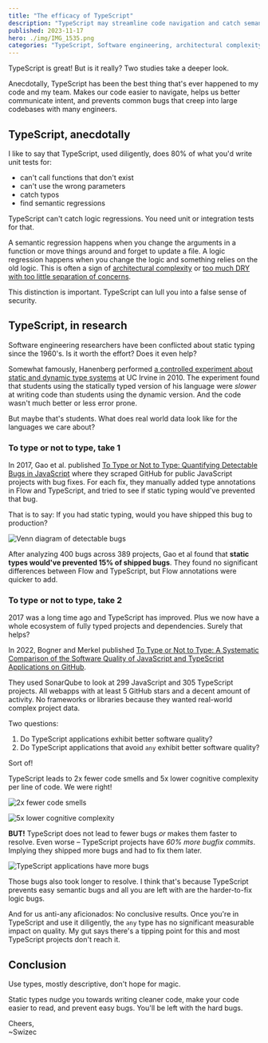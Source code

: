 ```yaml
---
title: "The efficacy of TypeScript" 
description: "TypeScript may streamline code navigation and catch semantic errors, but it doesn't guarantee fewer bugs or faster fixes." 
published: 2023-11-17
hero: ./img/IMG_1535.png
categories: "TypeScript, Software engineering, architectural complexity"
---
```


TypeScript is great! But is it really? Two studies take a deeper look.

Anecdotally, TypeScript has been the best thing that's ever happened to my code and my team. Makes our code easier to navigate, helps us better communicate intent, and prevents common bugs that creep into large codebases with many engineers.

## TypeScript, anecdotally

I like to say that TypeScript, used diligently, does 80% of what you'd write unit tests for:

- can't call functions that don't exist
- can't use the wrong parameters
- catch typos
- find semantic regressions

TypeScript can't catch logic regressions. You need unit or integration tests for that.

A semantic regression happens when you change the arguments in a function or move things around and forget to update a file. A logic regression happens when you change the logic and something relies on the old logic. This is often a sign of [architectural complexity](https://swizec.com/blog/why-taming-architectural-complexity-is-paramount/) or [too much DRY with too little separation of concerns](https://swizec.com/blog/dry-vs-soc-a-difficult-choice/).

This distinction is important. TypeScript can lull you into a false sense of security.

## TypeScript, in research

Software engineering researchers have been conflicted about static typing since the 1960's. Is it worth the effort? Does it even help?

Somewhat famously, Hanenberg performed [a controlled experiment about static and dynamic type systems](https://ics.uci.edu/~jajones/INF102-S18/readings/23_hanenberg.pdf) at UC Irvine in 2010. The experiment found that students using the statically typed version of his language were *slower* at writing code than students using the dynamic version. And the code wasn't much better or less error prone.

But maybe that's students. What does real world data look like for the languages we care about?

### To type or not to type, take 1

In 2017, Gao et al. published [To Type or Not to Type: Quantifying Detectable Bugs in JavaScript](https://swizec.com/pdfs/typestudy.pdf) where they scraped GitHub for public JavaScript projects with bug fixes. For each fix, they manually added type annotations in Flow and TypeScript, and tried to see if static typing would've prevented that bug.

That is to say: If you had static typing, would you have shipped this bug to production?

![Venn diagram of detectable bugs](https://i.imgur.com/9a4dhJd.jpg)

After analyzing 400 bugs across 389 projects, Gao et al found that **static types would've prevented 15% of shipped bugs**. They found no significant differences between Flow and TypeScript, but Flow annotations were quicker to add.

### To type or not to type, take 2

2017 was a long time ago and TypeScript has improved. Plus we now have a whole ecosystem of fully typed projects and dependencies. Surely that helps?

In 2022, Bogner and Merkel published [To Type or Not to Type: A Systematic Comparison of the Software Quality of JavaScript and TypeScript Applications on GitHub](https://swizec.com/pdfs/typescript-quality.pdf).

They used SonarQube to look at 299 JavaScript and 305 TypeScript projects. All webapps with at least 5 GitHub stars and a decent amount of activity. No frameworks or libraries because they wanted real-world complex project data.

Two questions:

1. Do TypeScript applications exhibit better software quality?
2. Do TypeScript applications that avoid `any` exhibit better software quality?

Sort of!

TypeScript leads to 2x fewer code smells and 5x lower cognitive complexity per line of code. We were right!

![2x fewer code smells](https://i.imgur.com/S6QBaYQ.jpg)

![5x lower cognitive complexity](https://i.imgur.com/KKykgF5.jpg)

**BUT!** TypeScript does not lead to fewer bugs *or* makes them faster to resolve. Even worse – TypeScript projects have *60% more bugfix commits*. Implying they shipped more bugs and had to fix them later.

![TypeScript applications have more bugs](https://i.imgur.com/lfar0jn.jpg)

Those bugs also took longer to resolve. I think that's because TypeScript prevents easy semantic bugs and all you are left with are the harder-to-fix logic bugs.

And for us anti-any aficionados: No conclusive results. Once you're in TypeScript and use it diligently, the `any` type has no significant measurable impact on quality. My gut says there's a tipping point for this and most TypeScript projects don't reach it.

## Conclusion

Use types, mostly descriptive, don't hope for magic.

Static types nudge you towards writing cleaner code, make your code easier to read, and prevent easy bugs. You'll be left with the hard bugs.

Cheers,<br/>
~Swizec